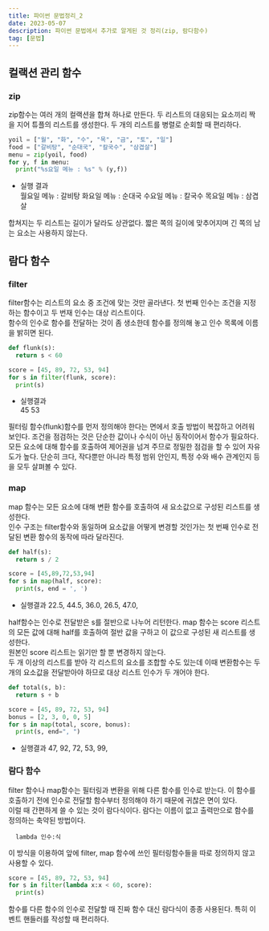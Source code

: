```yaml
---
title: 파이썬 문법정리_2
date: 2023-05-07
description: 파이썬 문법에서 추가로 알게된 것 정리(zip, 람다함수)
tag: [문법]
---  
```


## 컬랙션 관리 함수  
### zip  
zip함수는 여러 개의 컬랙션을 합쳐 하나로 만든다. 두 리스트의 대응되는 요소끼리 짝을 지어 튜플의 리스트를 생성한다. 두 개의 리스트를 병렬로 순회할 때 편리하다.  
```python
yoil = ["월", "화", "수", "목", "금", "토", "일"]
food = ["갈비탕", "순대국", "칼국수", "삼겹살"]
menu = zip(yoil, food)
for y, f in menu:
  print("%s요일 메뉴 : %s" % (y,f))
```
- 실행 결과  
  월요일 메뉴 : 갈비탕
  화요일 메뉴 : 순대국
  수요일 메뉴 : 칼국수
  목요일 메뉴 : 삼겹살  
  
합쳐지는 두 리스트는 길이가 달라도 상관없다. 짧은 쪽의 길이에 맞추어지며 긴 쪽의 남는 요소는 사용하지 않는다.  

  
## 람다 함수  
### filter  
filter함수는 리스트의 요소 중 조건에 맞는 것만 골라낸다. 첫 번째 인수는 조건을 지정하는 함수이고 두 번재 인수는 대상 리스트이다.  
함수의 인수로 함수를 전달하는 것이 좀 생소한데 함수를 정의해 놓고 인수 목록에 이름을 밝히면 된다.  
```python
def flunk(s):
  return s < 60

score = [45, 89, 72, 53, 94]
for s in filter(flunk, score):
  print(s)
```
- 실행결과  
  45
  53
  
필터링 함수(flunk)함수를 먼저 정의해야 한다는 면에서 호출 방법이 복잡하고 어려워 보인다. 조건을 점검하는 것은 단순한 값이나 수식이 아닌 동작이어서 함수가 필요하다.  
모든 요소에 대해 함수를 호출하여 제어권을 넘겨 주므로 정밀한 점검을 할 수 있어 자유도가 높다. 단순히 크다, 작다뿐만 아니라 특정 범위 안인지, 특정 수와 배수 관계인지 등을 모두 살펴볼 수 있다.  

### map  
map 함수는 모든 요소에 대해 변환 함수를 호출하여 새 요소값으로 구성된 리스트를 생성한다.  
인수 구조는 filter함수와 동일하며 요소값을 어떻게 변경할 것인가는 첫 번째 인수로 전달된 변환 함수의 동작에 따라 달라진다.  
```python
def half(s):
  return s / 2

score = [45,89,72,53,94]
for s in map(half, score):
  print(s, end = ', ')
```
- 실행결과
  22.5, 44.5, 36.0, 26.5, 47.0, 
  
half함수는 인수로 전달받은 s를 절반으로 나누어 리턴한다. map 함수는 score 리스트의 모든 값에 대해 half를 호출하여 절반 값을 구하고 이 값으로 구성된 새 리스트를 생성한다.  
원본인 score 리스트는 읽기만 할 뿐 변경하지 않는다.  
두 개 이상의 리스트를 받아 각 리스트의 요소를 조합할 수도 있는데 이때 변환함수는 두 개의 요소값을 전달받아야 하므로 대상 리스트 인수가 두 개어야 한다.  
```python
def total(s, b):
  return s + b

score = [45, 89, 72, 53, 94]
bonus = [2, 3, 0, 0, 5]
for s in map(total, score, bonus):
  print(s, end=", ")
```
- 실행결과
  47, 92, 72, 53, 99, 
  
### 람다 함수  
filter 함수나 map함수는 필터링과 변환을 위해 다른 함수를 인수로 받는다. 이 함수를 호출하기 전에 인수로 전달할 함수부터 정의해야 하기 때문에 귀찮은 면이 있다.  
이럴 때 간편하게 쓸 수 있는 것이 람다식이다. 람다는 이름이 없고 출력만으로 함수를 정의하는 축약된 방법이다.  
```
  lambda 인수:식
```
이 방식을 이용하여 앞에 filter, map 함수에 쓰인 필터링함수들을 따로 정의하지 않고 사용할 수 있다.  
```python 
score = [45, 89, 72, 53, 94]
for s in filter(lambda x:x < 60, score):
  print(s)
```
함수를 다른 함수의 인수로 전달할 때 진짜 함수 대신 람다식이 종종 사용된다. 특히 이벤트 핸들러를 작성할 때 편리하다.  

  
